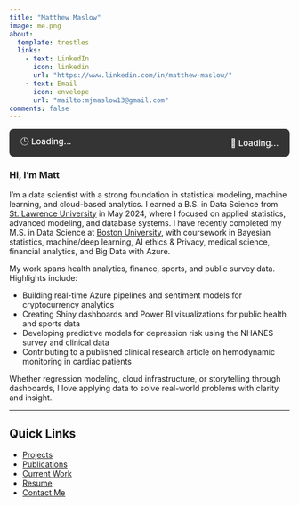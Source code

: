 ```yaml
---
title: "Matthew Maslow"
image: me.png
about:
  template: trestles
  links:
    - text: LinkedIn
      icon: linkedin
      url: "https://www.linkedin.com/in/matthew-maslow/"
    - text: Email
      icon: envelope
      url: "mailto:mjmaslow13@gmail.com"
comments: false
---
```


:::{.time-date-bar}
<div id="clock-display">🕒 Loading...</div>
<div id="date-display">📅 Loading...</div>
:::

:::{.main-content}

### Hi, I'm Matt

I'm a data scientist with a strong foundation in statistical modeling, machine learning, and cloud-based analytics. I earned a B.S. in Data Science from [St. Lawrence University](https://www.stlawu.edu/offices/math-computer-science-and-statistics){target="_blank"} in May 2024, where I focused on applied statistics, advanced modeling, and database systems. I have recently completed my M.S. in Data Science at [Boston University](https://www.bu.edu/cds/), with coursework in Bayesian statistics, machine/deep learning, AI ethics & Privacy, medical science, financial analytics, and Big Data with Azure.

My work spans health analytics, finance, sports, and public survey data. Highlights include:

- Building real-time Azure pipelines and sentiment models for cryptocurrency analytics  
- Creating Shiny dashboards and Power BI visualizations for public health and sports data  
- Developing predictive models for depression risk using the NHANES survey and clinical data  
- Contributing to a published clinical research article on hemodynamic monitoring in cardiac patients  

Whether regression modeling, cloud infrastructure, or storytelling through dashboards, I love applying data to solve real-world problems with clarity and insight.

---

## Quick Links

- [Projects](projects.qmd)  
- [Publications](publications.qmd)  
- [Current Work](current.qmd)  
- [Resume](resume.qmd)  
- [Contact Me](contact.qmd)

:::


<script>
const techFacts = [
  "1962: The Kodak Carousel slide projector was introduced.",
  "1963: Bell Telephone introduces the push button telephone.",
  "1964: IBM launches the System/360, enabling software compatibility.",
  "1965: Gordon Moore publishes the principle known as Moore's Law.",
  "1967: IBM creates the first floppy disk.",
  "1968: Intel Corporation is founded.",
  "1969: Apollo 11 lands on the moon; Neil Armstrong walks on it.",
  "1970: AT&T debuts the Picturephone.",
  "1971: Xerox PARC invents the laser printer.",
  "1972: Magnavox Odyssey becomes the first home video game console.",
  "1974: Intel releases the 8080 microprocessor.",
  "1975: Gates and Allen found Microsoft.",
  "1976: Steve Wozniak designs the Apple I.",
  "1977: Apple II introduces color graphics.",
  "1978: 5.25-inch floppy disks go mainstream.",
  "1979: Hayes introduces its modem standard.",
  "1980: 1 million computers are now in use worldwide.",
  "1981: Commodore VIC-20 becomes a color computer under $300.",
  "1982: TIME names the PC 'Machine of the Year.'",
  "1983: GPS opens to civilian use.",
  "1984: Apple launches the Macintosh.",
  "1985: Microsoft ships Windows 1.0.",
  "1989: Tim Berners-Lee proposes the World Wide Web.",
  "1991: First website goes live.",
  "1995: Java and JavaScript are released.",
  "1998: Google is founded.",
  "2001: Wikipedia and iPod are launched.",
  "2004: Facebook launches from a Harvard dorm.",
  "2007: Apple announces the iPhone.",
  "2010: Instagram is created.",
  "2015: Tesla Autopilot is released.",
  "2020: AI models like GPT-3 become publicly accessible.",
  "2022: AI tools reshape creative and business workflows."
];

function updateClockAndDate() {
  const now = new Date();
  document.getElementById("clock-display").textContent =
    `🕒 ${now.toLocaleTimeString([], { hour: '2-digit', minute: '2-digit', timeZoneName: 'short' })}`;
  document.getElementById("date-display").textContent =
    `📅 ${now.toLocaleDateString([], { weekday: 'short', month: 'short', day: 'numeric' })}`;
}
setInterval(updateClockAndDate, 1000);
window.addEventListener("DOMContentLoaded", updateClockAndDate);

// Rotate tech facts every 6–9 seconds
let factIndex = 0;
function rotateTechFact() {
  document.getElementById("tech-fact").textContent = `💡 ${techFacts[factIndex]}`;
  factIndex = (factIndex + 1) % techFacts.length;
}
function startFactLoop() {
  rotateTechFact(); // First display
  setTimeout(function loop() {
    rotateTechFact();
    const delay = Math.floor(Math.random() * (9000 - 6000 + 1)) + 6000;
    setTimeout(loop, delay);
  }, Math.floor(Math.random() * (9000 - 6000 + 1)) + 6000);
}
startFactLoop();
</script>

<style>
.time-date-bar {
  display: flex;
  justify-content: space-between;
  align-items: center;
  background: rgba(30, 30, 30, 0.9);
  color: white;
  padding: 0.75rem 1.25rem;
  border-radius: 8px;
  margin-bottom: 0.5rem;
  font-size: 0.95rem;
  font-weight: 500;
}

.tech-fact {
  position: relative;
  margin: 2rem auto 0 auto;
  padding: 0.75rem 1.25rem;
  background: rgba(30, 30, 30, 0.9);
  color: white;
  font-style: italic;
  font-size: 0.95rem;
  border-radius: 6px;
  text-align: center;
  max-width: 600px;
}
</style>











